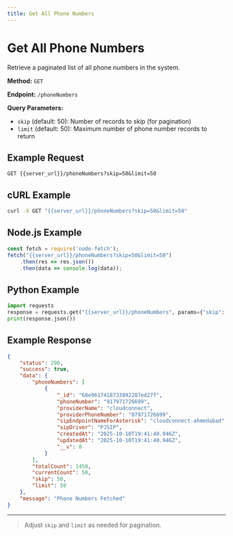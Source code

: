 ```yaml
---
title: Get All Phone Numbers
---
```


# Get All Phone Numbers

Retrieve a paginated list of all phone numbers in the system.

**Method:** `GET`

**Endpoint:** `/phoneNumbers`

**Query Parameters:**
- `skip` (default: 50): Number of records to skip (for pagination)
- `limit` (default: 50): Maximum number of phone number records to return

## Example Request

```http
GET {{server_url}}/phoneNumbers?skip=50&limit=50
```

## cURL Example

```bash
curl -X GET "{{server_url}}/phoneNumbers?skip=50&limit=50"
```

## Node.js Example

```js
const fetch = require('node-fetch');
fetch("{{server_url}}/phoneNumbers?skip=50&limit=50")
    .then(res => res.json())
    .then(data => console.log(data));
```

## Python Example

```python
import requests
response = requests.get("{{server_url}}/phoneNumbers", params={"skip": 50, "limit": 50})
print(response.json())
```

## Example Response

```json
{
    "status": 200,
    "success": true,
    "data": {
        "phoneNumbers": [
            {
                "_id": "68e9617418733892287ed27f",
                "phoneNumber": "917971726699",
                "providerName": "cloudconnect",
                "providerPhoneNumber": "07971726699",
                "sipEndpointNameForAsterisk": "cloudconnect-ahmedabad",
                "sipDriver": "PJSIP",
                "createdAt": "2025-10-10T19:41:40.946Z",
                "updatedAt": "2025-10-10T19:41:40.946Z",
                "__v": 0
            }
        ],
        "totalCount": 1450,
        "currentCount": 50,
        "skip": 50,
        "limit": 50
    },
    "message": "Phone Numbers Fetched"
}
```

---

> Adjust `skip` and `limit` as needed for pagination.
